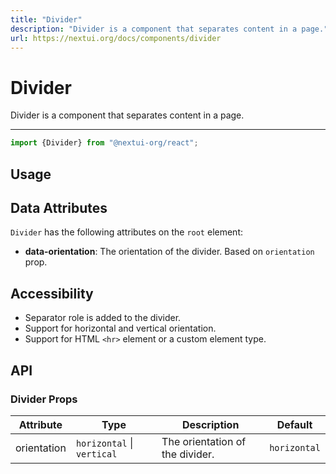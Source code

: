 ```yaml
---
title: "Divider"
description: "Divider is a component that separates content in a page."
url: https://nextui.org/docs/components/divider
---
```


# Divider

Divider is a component that separates content in a page.

<ComponentLinks component="divider" reactAriaHook="useSeparator" />

---

```jsx
import {Divider} from "@nextui-org/react";
```

## Usage

<CodeDemo title="Usage" files={dividerContent.usage} />

## Data Attributes

`Divider` has the following attributes on the `root` element:

- **data-orientation**:
  The orientation of the divider. Based on `orientation` prop.

## Accessibility

- Separator role is added to the divider.
- Support for horizontal and vertical orientation.
- Support for HTML `<hr>` element or a custom element type.

## API

### Divider Props

| Attribute   | Type                       | Description                     | Default      |
| ----------- | -------------------------- | ------------------------------- | ------------ |
| orientation | `horizontal` \| `vertical` | The orientation of the divider. | `horizontal` |
